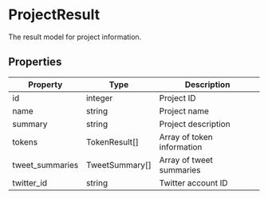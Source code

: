 # ProjectResult

The result model for project information.

## Properties

| Property | Type | Description |
|----------|------|-------------|
| id | integer | Project ID |
| name | string | Project name |
| summary | string | Project description |
| tokens | TokenResult[] | Array of token information |
| tweet_summaries | TweetSummary[] | Array of tweet summaries |
| twitter_id | string | Twitter account ID |
